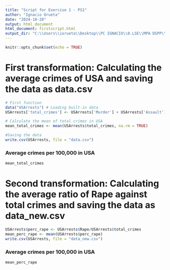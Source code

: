 ```yaml
---
title: "Script for Exercise 1 - PS1"
author: "Ignacio Orueta"
date: "2024-10-20"
output: html_document
html_document: firstscript.html
output_dir: "C:\\Users\\iorueta\\Desktop\\PC IGNACIO\\0.LSE\\MPA DSPP\\1. Autumm Term 2024\\MY472 Data for Data Scientists\\Problem Sets\\PS1 (0%)\\my472-at24-ps1-IgnacioOrueta\\Exercise 1\\PS1_Exercise1"
---
```


```r
knitr::opts_chunk$set(echo = TRUE)
```

# First transformation: Calculating the average crimes of USA and saving the data as data.csv
```r
# First function
data("USArrests") # Loading built-in data
USArrests['total_crimes'] <- USArrests['Murder'] + USArrests['Assault'] + USArrests['Rape'] # Calculating the total of crimes of the dataset

# Calculate the mean of total crimes in USA
mean_total_crimes <- mean(USArrests$total_crimes, na.rm = TRUE)

#Saving the data
write.csv(USArrests, file = "data.csv")
```

### Average crimes per 100,000 in USA
```r
mean_total_crimes
```
# Second transformation: Calculating the average ratio of Rape against total crimes and saving the data as data_new.csv
```r
USArrests$perc_rape <- USArrests$Rape/USArrests$total_crimes
mean_perc_rape <- mean(USArrests$perc_rape)
write.csv(USArrests, file = "data_new.csv")
```

### Average crimes per 100,000 in USA
```r
mean_perc_rape
```
